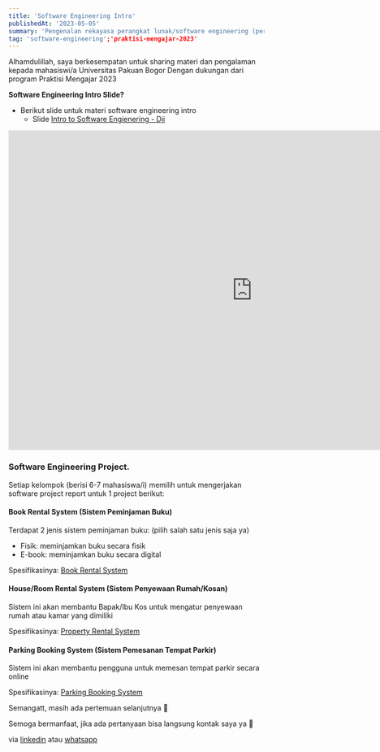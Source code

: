 ```yaml
---
title: 'Software Engineering Intro'
publishedAt: '2023-05-05'
summary: 'Pengenalan rekayasa perangkat lunak/software engineering (pertemuan 1)'
tag: 'software-engineering';'praktisi-mengajar-2023'
---
```


Alhamdulillah, saya berkesempatan untuk sharing materi dan pengalaman kepada mahasiswi/a Universitas Pakuan Bogor 
Dengan dukungan dari program Praktisi Mengajar 2023



**Software Engineering Intro Slide?**

* Berikut slide untuk materi software engineering intro
    * Slide [Intro to Software Engienering - Dji](https://docs.google.com/presentation/d/15FUeUPg-YY7R157IhOuC9cRQdI79-iihjYWpX8yZMRw/edit?usp=sharing)

<iframe src="https://docs.google.com/presentation/d/e/2PACX-1vQcn1YJrEDpKrZlbsifINxoSEuFecbYue5s7eyV6Ljv4xZmaS7FG6g2KsI5zqqOLri7W6z0T0srG_YY/embed?start=true&loop=true&delayms=3000" frameborder="0" width="960" height="629" allowfullscreen="true" mozallowfullscreen="true" webkitallowfullscreen="true"></iframe>

### Software Engineering Project.
Setiap kelompok (berisi 6-7 mahasiswa/i) memilih untuk mengerjakan software project report untuk 1 project berikut:

#### Book Rental System (Sistem Peminjaman Buku)

Terdapat 2 jenis sistem peminjaman buku: (pilih salah satu jenis saja ya)
* Fisik: meminjamkan buku secara fisik 
* E-book: meminjamkan buku secara digital

Spesifikasinya: [Book Rental System](https://docs.google.com/document/d/1V20sOcGrThNWb6wFx2COeMhxbKyMX9sq/edit?usp=sharing&ouid=117813092338862245760&rtpof=true&sd=true)

#### House/Room Rental System (Sistem Penyewaan Rumah/Kosan)

Sistem ini akan membantu Bapak/Ibu Kos untuk mengatur penyewaan rumah atau kamar yang dimiliki

Spesifikasinya: [Property Rental System](https://docs.google.com/document/d/1SumSxZZHEdDQcWVEwDsRR2KWW1wDJzPu/edit?usp=sharing&ouid=117813092338862245760&rtpof=true&sd=true)

#### Parking Booking System (Sistem Pemesanan Tempat Parkir)

Sistem ini akan membantu pengguna untuk memesan tempat parkir secara online

Spesifikasinya: [Parking Booking System](https://docs.google.com/document/d/1P5mHzSdzFtduMw7SDE4EkFlnbPtO8LXM/edit?usp=sharing&ouid=117813092338862245760&rtpof=true&sd=true)




Semangatt, masih ada pertemuan selanjutnya 😬

Semoga bermanfaat, jika ada pertanyaan bisa langsung kontak saya ya 🙏

via [linkedin](https://linkedin.com/in/djiwandou) atau [whatsapp](https://wa.me/+6282230917591)